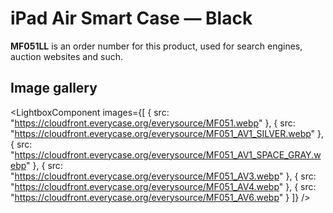 
# iPad Air Smart Case — Black

<Callout type='info' emoji='👉🏻'>**MF051LL** is an order number for this product, used for search engines, auction websites and such.</Callout>

## Image gallery

<LightboxComponent
    images={[
      {
        src: "https://cloudfront.everycase.org/everysource/MF051.webp"
      },
      {
        src: "https://cloudfront.everycase.org/everysource/MF051_AV1_SILVER.webp"
      },
      {
        src: "https://cloudfront.everycase.org/everysource/MF051_AV1_SPACE_GRAY.webp"
      },
      {
        src: "https://cloudfront.everycase.org/everysource/MF051_AV3.webp"
      },
      {
        src: "https://cloudfront.everycase.org/everysource/MF051_AV4.webp"
      },
      {
        src: "https://cloudfront.everycase.org/everysource/MF051_AV6.webp"
      }
    ]}
  />
